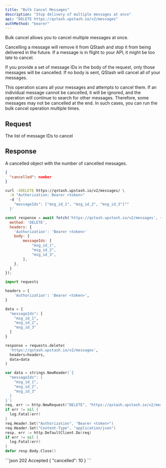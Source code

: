 ```yaml
---
title: "Bulk Cancel Messages"
description: "Stop delivery of multiple messages at once" 
api: "DELETE https://qstash.upstash.io/v2/messages"
authMethod: "bearer"
---
```


Bulk cancel allows you to cancel multiple messages at once.

<Note>
Cancelling a message will remove it from QStash and stop it from being delivered
in the future. If a message is in flight to your API, it might be too late to
cancel.
</Note>


If you provide a set of message IDs in the body of the request, only those messages will be cancelled. 
If no body is sent, QStash will cancel all of your messages.

This operation scans all your messages and attempts to cancel them. 
If an individual message cannot be cancelled, it will be ignored, and the operation will continue to search for other messages. 
Therefore, some messages may not be cancelled at the end. 
In such cases, you can run the bulk cancel operation multiple times.

## Request

<ParamField path="messageIds" type="Array">
  The list of message IDs to cancel
</ParamField>

## Response

A cancelled object with the number of cancelled messages.

```JSON
{
  "cancelled": number
}
```


<RequestExample>

```sh curl
curl -XDELETE https://qstash.upstash.io/v2/messages/ \
  -H "Authorization: Bearer <token>"
  -d '{
    "messageIds": ["msg_id_1", "msg_id_2", "msg_id_3"]""
  }'
```

```js Node
const response = await fetch('https://qstash.upstash.io/v2/messages', {
  method: 'DELETE',
  headers: {
    'Authorization': 'Bearer <token>'
    body: {
        messageIds: [
            "msg_id_1",
            "msg_id_2",
            "msg_id_3",
        ],
    },
  }
});
```

```python Python
import requests

headers = {
    'Authorization': 'Bearer <token>',
}

data = {
  "messageIds": [
    "msg_id_1",
    "msg_id_2",
    "msg_id_3"
  ]
}

response = requests.delete(
  'https://qstash.upstash.io/v2/messages',
  headers=headers,
  data=data
)
```

```go Go
var data = strings.NewReader(`{
  "messageIds": [
    "msg_id_1",
    "msg_id_2",
    "msg_id_3"
  ]
}`)
req, err := http.NewRequest("DELETE", "https://qstash.upstash.io/v2/messages", data)
if err != nil {
  log.Fatal(err)
}
req.Header.Set("Authorization", "Bearer <token>")
req.Header.Set("Content-Type", "application/json")
resp, err := http.DefaultClient.Do(req)
if err != nil {
  log.Fatal(err)
}
defer resp.Body.Close()
```


</RequestExample>

<ResponseExample>
```json 202 Accepted
{
  "cancelled": 10
}
```
</ResponseExample>
